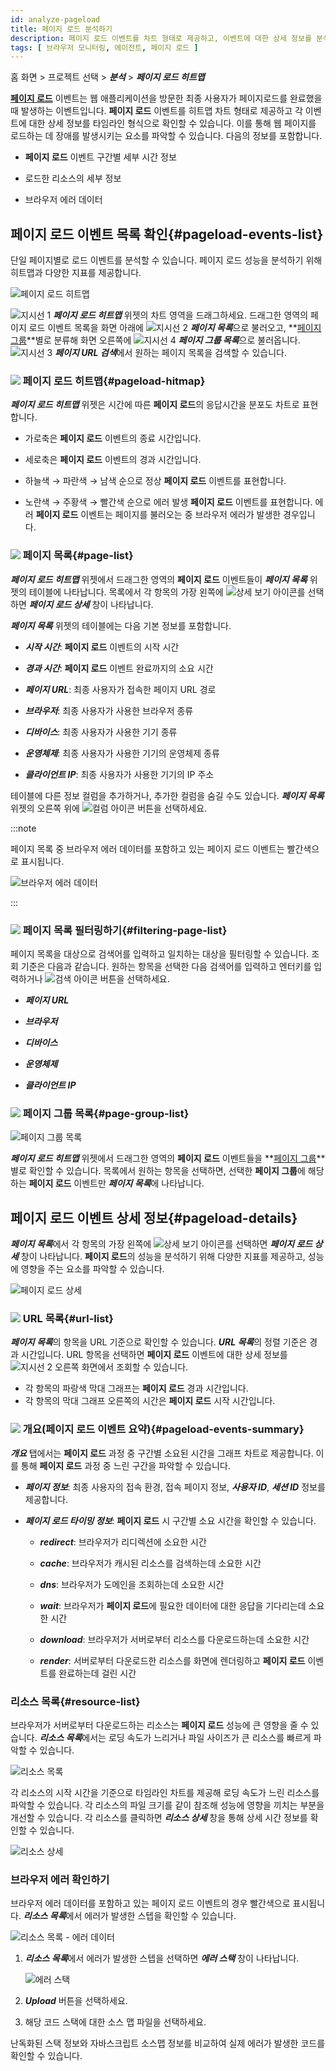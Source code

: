 ```yaml
---
id: analyze-pageload
title: 페이지 로드 분석하기
description: 페이지 로드 이벤트를 차트 형태로 제공하고, 이벤트에 대한 상세 정보를 분석할 수 있습니다.
tags: [ 브라우저 모니터링, 에이전트, 페이지 로드 ]
---
```


홈 화면 > 프로젝트 선택 > ***분석*** > ***페이지 로드 히트맵***

**[페이지 로드](before-starting#load-page)** 이벤트는 웹 애플리케이션을 방문한 최종 사용자가 페이지로드를 완료했을 때 발생하는 이벤트입니다. **페이지 로드** 이벤트를 히트맵 차트 형태로 제공하고 각 이벤트에 대한 상세 정보를 타임라인 형식으로 확인할 수 있습니다. 이를 통해 웹 페이지를 로드하는 데 장애를 발생시키는 요소를 파악할 수 있습니다. 다음의 정보를 포함합니다.

* **페이지 로드** 이벤트 구간별 세부 시간 정보

* 로드한 리소스의 세부 정보

* 브라우저 에러 데이터

## 페이지 로드 이벤트 목록 확인{#pageload-events-list}

단일 페이지별로 로드 이벤트를 분석할 수 있습니다. 페이지 로드 성능을 분석하기 위해 히트맵과 다양한 지표를 제공합니다.

![페이지 로드 히트맵](/img/browser-analysis-pageload-hitmap.png)

![지시선 1](/img/number-01.png) ***페이지 로드 히트맵*** 위젯의 차트 영역을 드래그하세요. 드래그한 영역의 페이지 로드 이벤트 목록을 화면 아래에 ![지시선 2](/img/number-02.png) ***페이지 목록***으로 불러오고, **[페이지 그룹](before-starting#page-group)**별로 분류해 화면 오른쪽에 ![지시선 4](/img/number-04.png) ***페이지 그룹 목록***으로 불러옵니다. ![지시선 3](/img/number-03.png) ***페이지 URL 검색***에서 원하는 페이지 목록을 검색할 수 있습니다.

### ![](/img/number-01.png) 페이지 로드 히트맵{#pageload-hitmap}

***페이지 로드 히트맵*** 위젯은 시간에 따른 **페이지 로드**의 응답시간을 분포도 차트로 표현합니다. 

* 가로축은 **페이지 로드** 이벤트의 종료 시간입니다.

* 세로축은 **페이지 로드** 이벤트의 경과 시간입니다.

* <span class='lowfg'>하늘색</span> → <span class='normal'>파란색</span> → <span class='highfg'>남색</span> 순으로 정상 <b>페이지 로드</b> 이벤트를 표현합니다.

* <span class='logwr'>노란색</span> → <span class='slow'>주황색</span> → <span class='vslow'>빨간색</span> 순으로 에러 발생 <b>페이지 로드</b> 이벤트를 표현합니다. 에러 <b>페이지 로드</b> 이벤트는 페이지를 불러오는 중 브라우저 에러가 발생한 경우입니다.


### ![](/img/number-02.png) 페이지 목록{#page-list}

***페이지 로드 히트맵*** 위젯에서 드래그한 영역의 **페이지 로드** 이벤트들이 ***페이지 목록*** 위젯의 테이블에 나타납니다. 목록에서 각 항목의 가장 왼쪽에 ![상세 보기 아이콘](/img/ico-detail-view.svg)를 선택하면 ***페이지 로드 상세*** 창이 나타납니다.

***페이지 목록*** 위젯의 테이블에는 다음 기본 정보를 포함합니다.

* ***시작 시간***: **페이지 로드** 이벤트의 시작 시간

* ***경과 시간***: **페이지 로드** 이벤트 완료까지의 소요 시간

* ***페이지 URL***: 최종 사용자가 접속한 페이지 URL 경로

* ***브라우저***: 최종 사용자가 사용한 브라우저 종류

* ***디바이스***: 최종 사용자가 사용한 기기 종류

* ***운영체제***: 최종 사용자가 사용한 기기의 운영체제 종류

* ***클라이언트 IP***: 최종 사용자가 사용한 기기의 IP 주소

테이블에 다른 정보 컬럼을 추가하거나, 추가한 컬럼을 숨길 수도 있습니다. ***페이지 목록*** 위젯의 오른쪽 위에 ![컬럼 아이콘](/img/ico-column.svg) 버튼을 선택하세요.

:::note

페이지 목록 중 브라우저 에러 데이터를 포함하고 있는 페이지 로드 이벤트는 빨간색으로 표시됩니다.

![브라우저 에러 데이터](/img/browser-pageload-error-list.png)

:::


### ![](/img/number-03.png) 페이지 목록 필터링하기{#filtering-page-list}

페이지 목록을 대상으로 검색어를 입력하고 일치하는 대상을 필터링할 수 있습니다. 조회 기준은 다음과 같습니다. 원하는 항목을 선택한 다음 검색어를 입력하고 엔터키를 입력하거나 ![검색 아이콘](/img/ico-search.svg) 버튼을 선택하세요.

* ***페이지 URL***

* ***브라우저***

* ***디바이스***

* ***운영체제***

* ***클라이언트 IP***


### ![](/img/number-04.png) 페이지 그룹 목록{#page-group-list}

![페이지 그룹 목록](/img/browser-analysis-pageload-hitmap-pagegroup.png)

***페이지 로드 히트맵*** 위젯에서 드래그한 영역의 **페이지 로드** 이벤트들을 **[페이지 그룹](before-starting#page-group)**별로 확인할 수 있습니다. 목록에서 원하는 항목을 선택하면, 선택한 **페이지 그룹**에 해당하는 **페이지 로드** 이벤트만 ***페이지 목록***에 나타납니다.



## 페이지 로드 이벤트 상세 정보{#pageload-details}

***페이지 목록***에서 각 항목의 가장 왼쪽에 ![상세 보기 아이콘](/img/ico-detail-view.svg)를 선택하면 ***페이지 로드 상세*** 창이 나타납니다. **페이지 로드**의 성능을 분석하기 위해 다양한 지표를 제공하고, 성능에 영향을 주는 요소를 파악할 수 있습니다.

![페이지 로드 상세](/img/rum-pageload-event-02.png)

### ![](/img/number-01.png) URL 목록{#url-list}

***페이지 목록***의 항목을 URL 기준으로 확인할 수 있습니다. ***URL 목록***의 정렬 기준은 경과 시간입니다. URL 항목을 선택하면 **페이지 로드** 이벤트에 대한 상세 정보를 ![지시선 2](/img/number-02.png) 오른쪽 화면에서 조회할 수 있습니다.

* 각 항목의 파랑색 막대 그래프는 **페이지 로드** 경과 시간입니다.
* 각 항목의 막대 그래프 오른쪽의 시간은 **페이지 로드** 시작 시간입니다.

### ![](/img/number-02.png) 개요(페이지 로드 이벤트 요약){#pageload-events-summary}

***개요*** 탭에서는 **페이지 로드** 과정 중 구간별 소요된 시간을 그래프 차트로 제공합니다. 이를 통해 **페이지 로드** 과정 중 느린 구간을 파악할 수 있습니다.

* ***페이지 정보***: 최종 사용자의 접속 환경, 접속 페이지 정보, ***사용자 ID***, ***세션 ID*** 정보를 제공합니다.

* ***페이지 로드 타이밍 정보***: **페이지 로드** 시 구간별 소요 시간을 확인할 수 있습니다.

  * ***redirect***: 브라우저가 리디렉션에 소요한 시간
  
  * ***cache***: 브라우저가 캐시된 리소스를 검색하는데 소요한 시간
  
  * ***dns***: 브라우저가 도메인을 조회하는데 소요한 시간
  
  * ***wait***: 브라우저가 **페이지 로드**에 필요한 데이터에 대한 응답을 기다리는데 소요한 시간
  
  * ***download***: 브라우저가 서버로부터 리소스를 다운로드하는데 소요한 시간
  
  * ***render***: 서버로부터 다운로드한 리소스를 화면에 렌더링하고 **페이지 로드** 이벤트를 완료하는데 걸린 시간

### 리소스 목록{#resource-list}

브라우저가 서버로부터 다운로드하는 리소스는 **페이지 로드** 성능에 큰 영향을 줄 수 있습니다. ***리소스 목록***에서는 로딩 속도가 느리거나 파일 사이즈가 큰 리소스를 빠르게 파악할 수 있습니다.

![리소스 목록](/img/rum-pageload-event-03.png)

각 리소스의 시작 시간을 기준으로 타임라인 차트를 제공해 로딩 속도가 느린 리소스를 파악할 수 있습니다. 각 리소스의 파일 크기를 같이 참조해 성능에 영향을 끼치는 부분을 개선할 수 있습니다. 각 리소스를 클릭하면 ***리소스 상세*** 창을 통해 상세 시간 정보를 확인할 수 있습니다.

![리소스 상세](/img/rum-pageload-event-04.png)

### 브라우저 에러 확인하기

브라우저 에러 데이터를 포함하고 있는 페이지 로드 이벤트의 경우 빨간색으로 표시됩니다. ***리소스 목록***에서 에러가 발생한 스텝을 확인할 수 있습니다.

![리소스 목록 - 에러 데이터](/img/browser-pageload-details-resource-error.png)

1. ***리소스 목록***에서 에러가 발생한 스텝을 선택하면 ***에러 스택*** 창이 나타납니다.

    ![에러 스택](/img/browser-pageload-details-resource-error-stack.png)

1. ***Upload*** 버튼을 선택하세요.

1. 해당 코드 스택에 대한 소스 맵 파일을 선택하세요.

난독화된 스택 정보와 자바스크립트 소스맵 정보를 비교하여 실제 에러가 발생한 코드를 확인할 수 있습니다.
